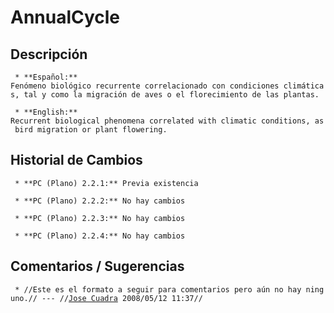 = AnnualCycle =

== Descripción ==
  * **Español:**
 Fenómeno biológico recurrente correlacionado con condiciones climáticas, tal y como la migración de aves o el florecimiento de las plantas.

  * **English:**
 Recurrent biological phenomena correlated with climatic conditions, as bird migration or plant flowering.

== Historial de Cambios ==
  * **PC (Plano) 2.2.1:** Previa existencia

  * **PC (Plano) 2.2.2:** No hay cambios

  * **PC (Plano) 2.2.3:** No hay cambios

  * **PC (Plano) 2.2.4:** No hay cambios


== Comentarios / Sugerencias ==

  * //Este es el formato a seguir para comentarios pero aún no hay ninguno.// --- //[[jcuadra@inbio.ac.cr|Jose Cuadra]] 2008/05/12 11:37//

